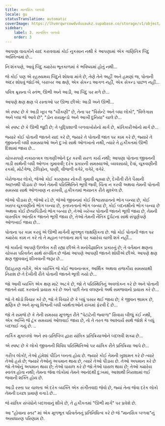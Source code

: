 ```yaml
---
title: માનસિક બળવો
locale: gu
statusTranslation: automatic
coverImage: https://lhvmrqwrcowdvduuaukz.supabase.co/storage/v1/object/public/strapi-uploads/small_cover-tratado-de-psicologia-revolucionaria.webp-5e15e1cec4e0ebebcde5d7fc7565d8fd.webp
sidebar:
    label: 3. માનસિક બળવો
    order: 3
---
```

આપણા વાચકોને યાદ કરાવવામાં કોઈ નુકસાન નથી કે આપણામાં એક ગાણિતિક બિંદુ અસ્તિત્વમાં છે...

નિઃશંકપણે, આવું બિંદુ ક્યારેય ભૂતકાળમાં કે ભવિષ્યમાં હોતું નથી...

જે કોઈ પણ એ રહસ્યમય બિંદુને શોધવા માંગે છે, તેણે તેને અહીં અને હમણાં જ, પોતાની અંદર શોધવું જોઈએ, બરાબર આ ક્ષણે, એક સેકન્ડ આગળ નહીં, એક સેકન્ડ પાછળ નહીં...

પવિત્ર ક્રૂસના બે સ્તંભ, ઊભી અને આડી, આ બિંદુ પર મળે છે...

આપણે ક્ષણ ક્ષણ બે રસ્તાઓ પર ઊભા છીએ: આડી અને ઊભી...

એ સ્પષ્ટ છે કે આડી ખૂબ જ "ચીકણી" છે, તેના પર "વિસેન્ટે અને બધા લોકો", "વિલેગાસ અને બધા જે આવે છે", "ડોન રાયમુન્ડો અને આખી દુનિયા" ચાલે છે...

એ સ્પષ્ટ છે કે ઊભી જુદી છે; તે બુદ્ધિશાળી બળવાખોરોનો માર્ગ છે, ક્રાંતિકારીઓનો માર્ગ છે...

જ્યારે કોઈ પોતાની જાતને યાદ કરે છે, જ્યારે તે પોતાની જાત પર કામ કરે છે, જ્યારે તે જીવનની બધી સમસ્યાઓ અને દુઃખો સાથે ઓળખાતો નથી, ત્યારે તે હકીકતમાં ઊભી દિશામાં જાય છે...

ચોક્કસપણે નકારાત્મક લાગણીઓને દૂર કરવી સરળ કાર્ય નથી; આપણા પોતાના જીવનની ગાડી સાથેની બધી ઓળખ ગુમાવવી; દરેક પ્રકારની સમસ્યાઓ, વ્યવસાયો, દેવાં, ચૂકવણીની રકમો, મોર્ટગેજ, ટેલિફોન, પાણી, વીજળી વગેરે, વગેરે, વગેરે.

બેરોજગાર લોકો, જેઓ કોઈ કારણસર નોકરી ગુમાવી ચૂક્યા છે, દેખીતી રીતે પૈસાની અછતથી પીડાય છે અને તેમની પરિસ્થિતિને ભૂલી જવી, ચિંતા ન કરવી અથવા તેમની પોતાની સમસ્યા સાથે ઓળખાણ ન રાખવી, હકીકતમાં ભયાનક રીતે મુશ્કેલ છે.

જેઓ પીડાય છે, જેઓ રડે છે, જેઓ જીવનમાં કોઈ વિશ્વાસઘાતનો ભોગ બન્યા છે, કોઈ ખરાબ ચૂકવણીનો ભોગ બન્યા છે, કૃતઘ્નતાનો ભોગ બન્યા છે, કોઈ બદનક્ષીનો ભોગ બન્યા છે અથવા કોઈ છેતરપિંડીનો ભોગ બન્યા છે, તેઓ ખરેખર પોતાની જાતને ભૂલી જાય છે, તેમની વાસ્તવિક આંતરિક જાતને ભૂલી જાય છે, તેઓ તેમની નૈતિક દુર્ઘટના સાથે સંપૂર્ણપણે ઓળખાઈ જાય છે...

પોતાના પર કામ કરવું એ ઊભી માર્ગની મૂળભૂત લાક્ષણિકતા છે. જો કોઈ પોતાની જાત પર ક્યારેય કામ ન કરે તો તે મહાન બળવાના માર્ગ પર ક્યારેય ચાલી શકે નહીં...

જે કાર્યનો આપણે ઉલ્લેખ કરી રહ્યા છીએ તે મનોવૈજ્ઞાનિક પ્રકારનું છે; તે વર્તમાન ક્ષણના ચોક્કસ પરિવર્તન સાથે સંબંધિત છે જેમાં આપણે આપણી જાતને શોધીએ છીએ. આપણે ક્ષણ ક્ષણ જીવવાનું શીખવાની જરૂર છે...

ઉદાહરણ તરીકે, એક વ્યક્તિ જે કોઈ ભાવનાત્મક, આર્થિક અથવા રાજકીય સમસ્યાથી નિરાશ છે તે દેખીતી રીતે પોતાની જાતને ભૂલી ગયો છે...

જો આવી વ્યક્તિ એક ક્ષણ માટે અટકે છે, જો તે પરિસ્થિતિનું અવલોકન કરે છે અને પોતાની જાતને યાદ કરવાનો પ્રયાસ કરે છે અને પછી તેના વલણનો અર્થ સમજવાનો પ્રયાસ કરે છે...

જો તે થોડો વિચાર કરે છે, જો તે વિચારે છે કે બધું પસાર થઈ જાય છે; કે જીવન ભ્રામક છે, ક્ષણિક છે અને મૃત્યુ વિશ્વની બધી વ્યર્થતાઓને રાખમાં ફેરવી દે છે...

જો તે સમજે છે કે તેની સમસ્યા મૂળભૂત રીતે "પેટાટેની જ્વાળા" સિવાય બીજું કંઈ નથી, એક અગ્નિ જે ટૂંક સમયમાં ઓલવાઈ જાય છે, તો તે તરત જ આશ્ચર્ય સાથે જોશે કે બધું બદલાઈ ગયું છે. ..

તાર્કિક મુકાબલો અને સ્વ-પ્રતિબિંબ દ્વારા યાંત્રિક પ્રતિક્રિયાઓને બદલવી શક્ય છે...

એ સ્પષ્ટ છે કે લોકો જીવનની વિવિધ પરિસ્થિતિઓ પર યાંત્રિક રીતે પ્રતિક્રિયા આપે છે...

ગરીબ લોકો!, તેઓ હંમેશાં પીડિત બનતા હોય છે. જ્યારે કોઈ તેમની ખુશામત કરે છે ત્યારે તેઓ હસે છે; જ્યારે તેઓનું અપમાન થાય છે, ત્યારે તેઓ પીડાય છે. તેઓ અપમાન કરે છે જો તેઓનું અપમાન થાય છે; તેઓ ઘાયલ કરે છે જો તેઓ ઘાયલ થાય છે; તેઓ ક્યારેય સ્વતંત્ર હોતા નથી; તેમના જેવા લોકોમાં તેમને આનંદથી દુ:ખમાં, આશાથી નિરાશામાં લઈ જવાની શક્તિ હોય છે.

આડી રસ્તા પર ચાલતા એ દરેક વ્યક્તિ એક સંગીતવાદ્ય જેવો છે, જ્યાં તેના જેવા દરેક લોકો તેમની ઇચ્છા પ્રમાણે વગાડે છે...

જે યાંત્રિક સંબંધોને બદલવાનું શીખે છે, તે હકીકતમાં "ઊભી માર્ગ" પર પ્રવેશે છે.

આ "હોવાના સ્તર" માં એક મૂળભૂત પરિવર્તનનું પ્રતિનિધિત્વ કરે છે જે "માનસિક બળવા"નું અસાધારણ પરિણામ છે.

